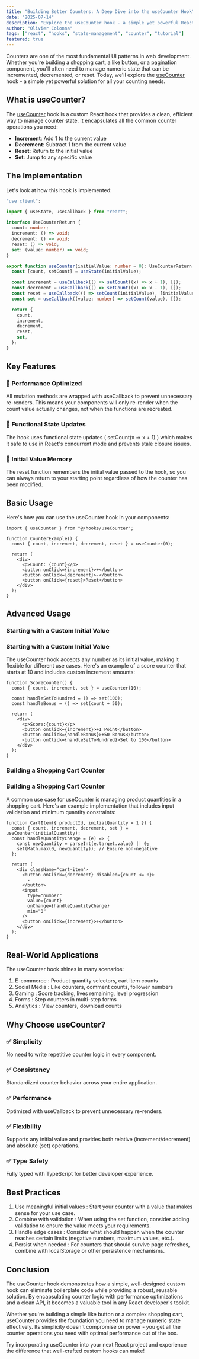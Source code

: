 ```yaml
---
title: "Building Better Counters: A Deep Dive into the useCounter Hook"
date: "2025-07-14"
description: "Explore the useCounter hook - a simple yet powerful React hook for managing counter state with increment, decrement, reset, and set operations."
author: "Olivier Colonna"
tags: ["react", "hooks", "state-management", "counter", "tutorial"]
featured: true
---
```


Counters are one of the most fundamental UI patterns in web development. Whether you're building a shopping cart, a like button, or a pagination component, you'll often need to manage numeric state that can be incremented, decremented, or reset. Today, we'll explore the [useCounter](/docs/use-counter) hook - a simple yet powerful solution for all your counting needs.

## What is useCounter?

The [useCounter](/docs/use-counter) hook is a custom React hook that provides a clean, efficient way to manage counter state. It encapsulates all the common counter operations you need:

- **Increment**: Add 1 to the current value
- **Decrement**: Subtract 1 from the current value
- **Reset**: Return to the initial value
- **Set**: Jump to any specific value

## The Implementation

Let's look at how this hook is implemented:

```typescript
"use client";

import { useState, useCallback } from "react";

interface UseCounterReturn {
  count: number;
  increment: () => void;
  decrement: () => void;
  reset: () => void;
  set: (value: number) => void;
}

export function useCounter(initialValue: number = 0): UseCounterReturn {
  const [count, setCount] = useState(initialValue);

  const increment = useCallback(() => setCount((x) => x + 1), []);
  const decrement = useCallback(() => setCount((x) => x - 1), []);
  const reset = useCallback(() => setCount(initialValue), [initialValue]);
  const set = useCallback((value: number) => setCount(value), []);

  return {
    count,
    increment,
    decrement,
    reset,
    set,
  };
}
```

## Key Features

### 🚀 Performance Optimized

All mutation methods are wrapped with useCallback to prevent unnecessary re-renders. This means your components will only re-render when the count value actually changes, not when the functions are recreated.

### 🔄 Functional State Updates

The hook uses functional state updates ( setCount(x => x + 1) ) which makes it safe to use in React's concurrent mode and prevents stale closure issues.

### 💾 Initial Value Memory

The reset function remembers the initial value passed to the hook, so you can always return to your starting point regardless of how the counter has been modified.

## Basic Usage

Here's how you can use the useCounter hook in your components:

```tsx
import { useCounter } from "@/hooks/useCounter";

function CounterExample() {
  const { count, increment, decrement, reset } = useCounter(0);

  return (
    <div>
      <p>Count: {count}</p>
      <button onClick={increment}>+</button>
      <button onClick={decrement}>-</button>
      <button onClick={reset}>Reset</button>
    </div>
  );
}
```

## Advanced Usage

### Starting with a Custom Initial Value

### Starting with a Custom Initial Value

The useCounter hook accepts any number as its initial value, making it flexible for different use cases. Here's an example of a score counter that starts at 10 and includes custom increment amounts:

```tsx
function ScoreCounter() {
  const { count, increment, set } = useCounter(10);

  const handleSetToHundred = () => set(100);
  const handleBonus = () => set(count + 50);

  return (
    <div>
      <p>Score:{count}</p>
      <button onClick={increment}>+1 Point</button>
      <button onClick={handleBonus}>+50 Bonus</button>
      <button onClick={handleSetToHundred}>Set to 100</button>
    </div>
  );
}
```

### Building a Shopping Cart Counter

### Building a Shopping Cart Counter

A common use case for useCounter is managing product quantities in a shopping cart. Here's an example implementation that includes input validation and minimum quantity constraints:

```tsx
function CartItem({ productId, initialQuantity = 1 }) {
  const { count, increment, decrement, set } = useCounter(initialQuantity);
  const handleQuantityChange = (e) => {
    const newQuantity = parseInt(e.target.value) || 0;
    set(Math.max(0, newQuantity)); // Ensure non-negative
  };

  return (
    <div className="cart-item">
      <button onClick={decrement} disabled={count <= 0}>
        -
      </button>
      <input
        type="number"
        value={count}
        onChange={handleQuantityChange}
        min="0"
      />
      <button onClick={increment}>+</button>
    </div>
  );
}
```

## Real-World Applications

The useCounter hook shines in many scenarios:

1. E-commerce : Product quantity selectors, cart item counts
2. Social Media : Like counters, comment counts, follower numbers
3. Gaming : Score tracking, lives remaining, level progression
4. Forms : Step counters in multi-step forms
5. Analytics : View counters, download counts

## Why Choose useCounter?

### ✅ Simplicity

No need to write repetitive counter logic in every component.

### ✅ Consistency

Standardized counter behavior across your entire application.

### ✅ Performance

Optimized with useCallback to prevent unnecessary re-renders.

### ✅ Flexibility

Supports any initial value and provides both relative (increment/decrement) and absolute (set) operations.

### ✅ Type Safety

Fully typed with TypeScript for better developer experience.

## Best Practices

1. Use meaningful initial values : Start your counter with a value that makes sense for your use case.
2. Combine with validation : When using the set function, consider adding validation to ensure the value meets your requirements.
3. Handle edge cases : Consider what should happen when the counter reaches certain limits (negative numbers, maximum values, etc.).
4. Persist when needed : For counters that should survive page refreshes, combine with localStorage or other persistence mechanisms.

## Conclusion

The useCounter hook demonstrates how a simple, well-designed custom hook can eliminate boilerplate code while providing a robust, reusable solution. By encapsulating counter logic with performance optimizations and a clean API, it becomes a valuable tool in any React developer's toolkit.

Whether you're building a simple like button or a complex shopping cart, useCounter provides the foundation you need to manage numeric state effectively. Its simplicity doesn't compromise on power - you get all the counter operations you need with optimal performance out of the box.

Try incorporating useCounter into your next React project and experience the difference that well-crafted custom hooks can make!
